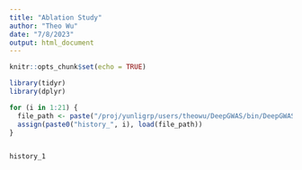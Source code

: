 ```yaml
---
title: "Ablation Study"
author: "Theo Wu"
date: "7/8/2023"
output: html_document
---
```


```r
knitr::opts_chunk$set(echo = TRUE)
```

```r
library(tidyr)
library(dplyr)
```


```r
for (i in 1:21) {
  file_path <- paste("/proj/yunligrp/users/theowu/DeepGWAS/bin/DeepGWAS_Ablation_TrainingHistory_", i, ".RData", sep = "")
  assign(paste0("history_", i), load(file_path))
}



```

```r
history_1
```

